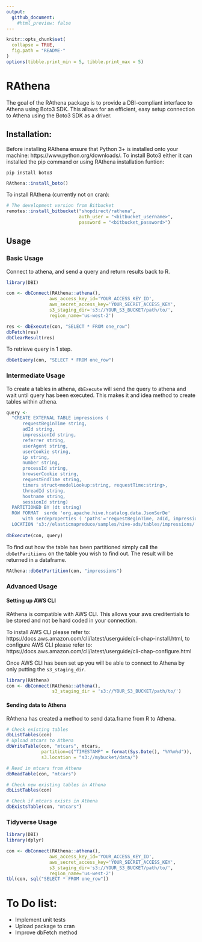 ```yaml
---
output:
  github_document:
    #html_preview: false
---
```


```r
knitr::opts_chunk$set(
  collapse = TRUE,
  fig.path = "README-"
)
options(tibble.print_min = 5, tibble.print_max = 5)
```

# RAthena

The goal of the RAthena package is to provide a DBI-compliant interface to Athena using Boto3 SDK. This allows for an efficient, easy setup connection to Athena using the Boto3 SDK as a driver.

## Installation:

Before installing RAthena ensure that Python 3+ is installed onto your machine: https://www.python.org/downloads/. To install Boto3 either it can installed the pip command or using RAthena installation funtion:

```
pip install boto3
```
```R
RAthena::install_boto()
```

To install RAthena (currently not on cran):

```r
# The development version from Bitbucket
remotes::install_bitbucket("shopdirect/rathena",
                           auth_user = "<bitbucket_username>",
                           password = "<bitbucket_password>")
```


## Usage

### Basic Usage

Connect to athena, and send a query and return results back to R.
```r
library(DBI)

con <- dbConnect(RAthena::athena(),
                aws_access_key_id='YOUR_ACCESS_KEY_ID',
                aws_secret_access_key='YOUR_SECRET_ACCESS_KEY',
                s3_staging_dir='s3://YOUR_S3_BUCKET/path/to/',
                region_name='us-west-2')

res <- dbExecute(con, "SELECT * FROM one_row")
dbFetch(res)
dbClearResult(res)
```

To retrieve query in 1 step.
```r
dbGetQuery(con, "SELECT * FROM one_row")
```

### Intermediate Usage

To create a tables in athena, `dbExecute` will send the query to athena and wait until query has been executed. This makes it and idea method to create tables within athena.

```r
query <- 
  "CREATE EXTERNAL TABLE impressions (
      requestBeginTime string,
      adId string,
      impressionId string,
      referrer string,
      userAgent string,
      userCookie string,
      ip string,
      number string,
      processId string,
      browserCookie string,
      requestEndTime string,
      timers struct<modelLookup:string, requestTime:string>,
      threadId string,
      hostname string,
      sessionId string)
  PARTITIONED BY (dt string)
  ROW FORMAT  serde 'org.apache.hive.hcatalog.data.JsonSerDe'
      with serdeproperties ( 'paths'='requestBeginTime, adId, impressionId, referrer, userAgent, userCookie, ip' )
  LOCATION 's3://elasticmapreduce/samples/hive-ads/tables/impressions/' ;"
  
dbExecute(con, query)
```

To find out how the table has been partitioned simply call the `dbGetParitiions` on the table you wish to find out. The result will be returned in a dataframe.

```r
RAthena::dbGetPartition(con, "impressions")
```

### Advanced Usage

#### Setting up AWS CLI
RAthena is compatible with AWS CLI. This allows your aws creditentials to be stored and not be hard coded in your connection.

To install AWS CLI please refer to: https://docs.aws.amazon.com/cli/latest/userguide/cli-chap-install.html, to configure AWS CLI please refer to: https://docs.aws.amazon.com/cli/latest/userguide/cli-chap-configure.html

Once AWS CLI has been set up you will be able to connect to Athena by only putting the `s3_staging_dir`.
```r
library(RAthena)
con <- dbConnect(RAthena::athena(),
                 s3_staging_dir = 's3://YOUR_S3_BUCKET/path/to/')
```

#### Sending data to Athena
RAthena has created a method to send data.frame from R to Athena.

```r
# Check existing tables
dbListTables(con)
# Upload mtcars to Athena
dbWriteTable(con, "mtcars", mtcars, 
             partition=c("TIMESTAMP" = format(Sys.Date(), "%Y%m%d")),
             s3.location = "s3://mybucket/data/")

# Read in mtcars from Athena
dbReadTable(con, "mtcars")

# Check new existing tables in Athena
dbListTables(con)

# Check if mtcars exists in Athena
dbExistsTable(con, "mtcars")
````

### Tidyverse Usage
```r
library(DBI)
library(dplyr)

con <- dbConnect(RAthena::athena(),
                aws_access_key_id='YOUR_ACCESS_KEY_ID',
                aws_secret_access_key='YOUR_SECRET_ACCESS_KEY',
                s3_staging_dir='s3://YOUR_S3_BUCKET/path/to/',
                region_name='us-west-2')
tbl(con, sql("SELECT * FROM one_row"))
```

# To Do list:

* Implement unit tests
* Upload package to cran
* Improve dbFetch method